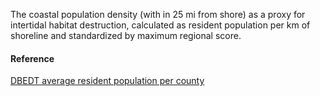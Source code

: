 The coastal population density (with in 25 mi from shore)  as a proxy for intertidal habitat destruction, calculated as resident population per km of shoreline and standardized by maximum regional score.

#### Reference

[DBEDT average resident population per county](http://dbedt.hawaii.gov/economic/databook/db2015/)